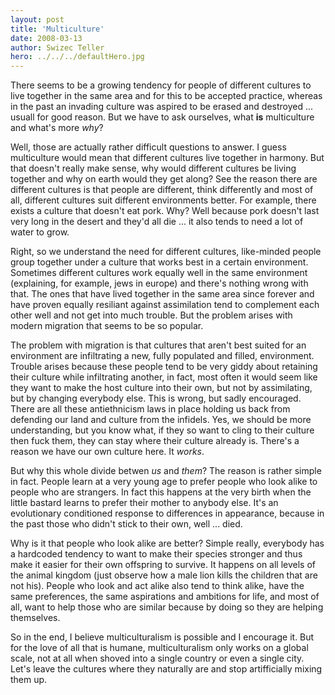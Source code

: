 ```yaml
---
layout: post
title: 'Multiculture'
date: 2008-03-13
author: Swizec Teller
hero: ../../../defaultHero.jpg
---
```

There seems to be a growing tendency for people of different cultures to live together in the same area and for this to be accepted practice, whereas in the past an invading culture was aspired to be erased and destroyed ... usuall for good reason. But we have to ask ourselves, what **is** multiculture and what's more _why_?

Well, those are actually rather difficult questions to answer. I guess multiculture would mean that different cultures live together in harmony. But that doesn't really make sense, why would different cultures be living together and why on earth would they get along? See the reason there are different cultures is that people are different, think differently and most of all, different cultures suit different environments better. For example, there exists a culture that doesn't eat pork. Why? Well because pork doesn't last very long in the desert and they'd all die ... it also tends to need a lot of water to grow.

Right, so we understand the need for different cultures, like-minded people group together under a culture that works best in a certain environment. Sometimes different cultures work equally well in the same environment (explaining, for example, jews in europe) and there's nothing wrong with that. The ones that have lived together in the same area since forever and have proven equally resiliant against assimilation tend to complement each other well and not get into much trouble. But the problem arises with modern migration that seems to be so popular.

The problem with migration is that cultures that aren't best suited for an environment are infiltrating a new, fully populated and filled, environment. Trouble arises because these people tend to be very giddy about retaining their culture while infiltrating another, in fact, most often it would seem like they want to make the host culture into their own, but not by assimilating, but by changing everybody else. This is wrong, but sadly encouraged. There are all these antiethnicism laws in place holding us back from defending our land and culture from the infidels. Yes, we should be more understanding, but you know what, if they so want to cling to their culture then fuck them, they can stay where their culture already is. There's a reason we have our own culture here. It _works_.

But why this whole divide betwen _us_ and _them_? The reason is rather simple in fact. People learn at a very young age to prefer people who look alike to people who are strangers. In fact this happens at the very birth when the little bastard learns to prefer their mother to anybody else. It's an evolutionary conditioned response to differences in appearance, because in the past those who didn't stick to their own, well ... died.

Why is it that people who look alike are better? Simple really, everybody has a hardcoded tendency to want to make their species stronger and thus make it easier for their own offspring to survive. It happens on all levels of the animal kingdom (just observe how a male lion kills the children that are not his). People who look and act alike also tend to think alike, have the same preferences, the same aspirations and ambitions for life, and most of all, want to help those who are similar because by doing so they are helping themselves.

So in the end, I believe multiculturalism is possible and I encourage it. But for the love of all that is humane, multiculturalism only works on a global scale, not at all when shoved into a single country or even a single city. Let's leave the cultures where they naturally are and stop artifficially mixing them up.